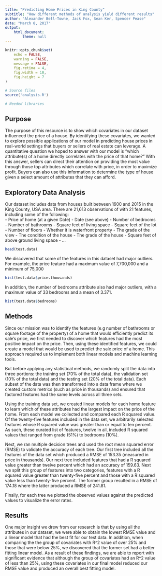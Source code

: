 ```yaml
---
title: "Predicting Home Prices in King County"
subtitle: "How different methods of analysis yield different results"
author: "Alexander Bell-Towne, Jack Fox, Sean Ker, Spencer Pease"
date: "March 8, 2017"
output: 
    html_document:
        theme: null
---
```


```r
knitr::opts_chunk$set(
    echo = FALSE,
    warning = FALSE,
    message = FALSE,
    fig.retina = 4,
    fig.width = 10,
    fig.height = 7
)

# Source files
source('analysis.R')

# Needed libraries


```


## Purpose
The purpose of this resource is to show which covariates in our dataset influenced the price of a house. By identifying these covariates, we wanted to explore possible applications of our model in predicting house prices in real-world settings that buyers or sellers of real estate can leverage. A quantitative question we hoped to answer with our model is “which attribute(s) of a home directly correlates with the price of that home?” With this answer, sellers can direct their attention on providing the most value through those top attributes which correlate with price, in order to maximize profit. Buyers can also use this information to determine the type of house given a select amount of attributes that they can afford.

## Exploratory Data Analysis

Our dataset includes data from houses built between 1900 and 2015 in the King County, USA area. There are 21,613 observations of with 21 features, including some of the following:  
- Price of home (at a given Date)
- Date (see above) 
- Number of bedrooms
- Number of bathrooms
- Square feet of living space
- Square feet of the lot
- Number of floors
- Whether it is waterfront property
- The grade of the view
- The condition of the house
- The grade of the house
- Square feet of above ground living space
- … 

``` r
head(test.data)
```

We discovered that some of the features in this dataset had major outliers. For example, the price feature had a maximum value of 7,700,000 and a minimum of 75,000 

``` r
hist(test.data$price.thousands)
```

In addition, the number of bedrooms attribute also had major outliers, with a maximum value of 33 bedrooms and a mean of 3.371. 

``` r
hist(test.data$bedrooms)
```

## Methods 
Since our mission was to identify the features (e.g number of bathrooms or square footage of the property) of a home that would efficiently predict its sale’s price, we first needed to discover which features had the most positive impact on the price. Then, using these identified features, we could create a model that would be used to predict the sale price of a home. This approach required us to implement both linear models and machine learning tools.  

But before applying any statistical methods, we randomly split the data into three portions: the training set (70% of the total data), the validation set (10% of the total data) and the testing set (20% of the total data).  Each subset of the data was then transformed into a data frame where we created custom metrics (such as price in thousands) and ensured that factored features had the same levels across all three sets. 

Using the training data set, we created linear models for each home feature to learn which of these attributes had the largest impact on the price of the home. From each model we collected and compared each R squared value. Of the twenty-five features included in the data set, we arbitrarily selected features whose R squared value was greater than or equal to ten percent. As such, these curated list of features, twelve in all, included R squared values that ranged from grade (51%) to bedrooms (10%). 

Next, we ran multiple decision trees and used the root mean squared error (RMSE) to validate the accuracy of each tree.  Our first tree included all the features of the data set which produced a RMSE of 153.35 (measured in price in thousands). Our next tree included features that had a R squared value greater than twelve percent which had an accuracy of 159.63. Next we split this group of features into two categories, features with a R squared value greater than twenty-five percent and those with a R squared value less than twenty-five percent. The former group resulted in a RMSE of 174.18 where the latter produced a RMSE of 241.81. 

Finally, for each tree we plotted the observed values against the predicted values to visualize the error rates.

## Results
One major insight we drew from our research is that by using all the attributes in our dataset, we were able to obtain the lowest RMSE value and a linear model that had the best fit for our test data. In addition, when comparing the the group of covariates with R^2 value of over 25% and those that were below 25%, we discovered that the former set had a better fitting linear model. As a result of these findings, we are able to report with significant evidence that although the group of covariates had an R^2 value of less than 25%, using these covariates in our final model reduced our RMSE value and produced an overall best fitting model.

